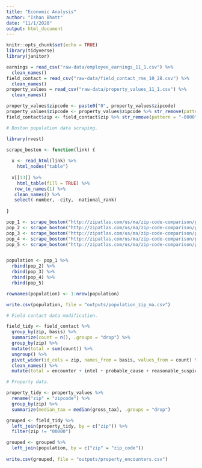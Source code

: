 ```yaml
---
title: "Economic Analysis"
author: "Ishan Bhatt"
date: "11/1/2020"
output: html_document
---
```


```r
knitr::opts_chunk$set(echo = TRUE)
library(tidyverse)
library(janitor)

earnings = read_csv("raw-data/employee_earnings_11_1.csv") %>%
  clean_names()
field_contact = read_csv("raw-data/field_contact_rms_10_28.csv") %>%
  clean_names()
property_values = read_csv("raw-data/property_values_11_1.csv") %>%
  clean_names()

property_values$zipcode <- paste0("0", property_values$zipcode)
property_values$zipcode <- property_values$zipcode %>% str_remove(pattern = "-0000")
field_contact$zip <- field_contact$zip %>% str_remove(pattern = "-0000")

```

```r

# Boston population data scraping.

library(rvest)

scrape_boston <- function(link) {
  
  x <- read_html(link) %>%
    html_nodes("table")
  
  x[[13]] %>%
    html_table(fill = TRUE) %>%
   row_to_names(1) %>%
   clean_names() %>%
   select(-number, -city, -national_rank)
  
}

pop_1 <- scrape_boston("http://zipatlas.com/us/ma/zip-code-comparison/population-density.htm")
pop_2 <- scrape_boston("http://zipatlas.com/us/ma/zip-code-comparison/population-density.2.htm")
pop_3 <- scrape_boston("http://zipatlas.com/us/ma/zip-code-comparison/population-density.3.htm")
pop_4 <- scrape_boston("http://zipatlas.com/us/ma/zip-code-comparison/population-density.4.htm")
pop_5 <- scrape_boston("http://zipatlas.com/us/ma/zip-code-comparison/population-density.5.htm")


population <- pop_1 %>%
  rbind(pop_2) %>%
  rbind(pop_3) %>%
  rbind(pop_4) %>%
  rbind(pop_5)

rownames(population) <- 1:nrow(population)

write.csv(population, file = "outputs/population_zip_ma.csv")
```

```r

# Field contact data modification.

field_tidy <- field_contact %>%
  group_by(zip, basis) %>%
  summarize(count = n(), .groups = "drop") %>%
  group_by(zip) %>%
  mutate(total = sum(count)) %>%
  ungroup() %>%
  pivot_wider(id_cols = zip, names_from = basis, values_from = count) %>%
  clean_names() %>%
  mutate(total = encounter + intel + probable_cause + reasonable_suspicion)

# Property data.

property_tidy <- property_values %>%
  rename("zip" = "zipcode") %>%
  group_by(zip) %>%
  summarize(median_tax = median(gross_tax), .groups = "drop")

grouped <- field_tidy %>%
  left_join(property_tidy, by = c("zip")) %>%
  filter(zip != "00000")

grouped <- grouped %>%
  left_join(population, by = c("zip" = "zip_code"))
  
write.csv(grouped, file = "outputs/property_encounters.csv")

```


```r



```





